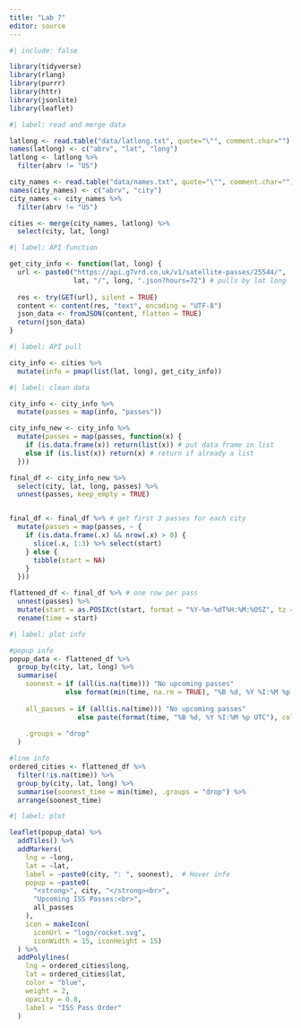 ```yaml
---
title: "Lab 7"
editor: source
---
```


```r
#| include: false

library(tidyverse)
library(rlang)
library(purrr)
library(httr)
library(jsonlite)
library(leaflet)
```

```r
#| label: read and merge data

latlong <- read.table("data/latlong.txt", quote="\"", comment.char="")
names(latlong) <- c("abrv", "lat", "long")
latlong <- latlong %>%
  filter(abrv != "US")

city_names <- read.table("data/names.txt", quote="\"", comment.char="")
names(city_names) <- c("abrv", "city")
city_names <- city_names %>%
  filter(abrv != "US")

cities <- merge(city_names, latlong) %>%
  select(city, lat, long)
```

```r
#| label: API function

get_city_info <- function(lat, long) {
  url <- paste0("https://api.g7vrd.co.uk/v1/satellite-passes/25544/",
                lat, "/", long, ".json?hours=72") # pulls by lat long
  
  res <- try(GET(url), silent = TRUE)
  content <- content(res, "text", encoding = "UTF-8")
  json_data <- fromJSON(content, flatten = TRUE)
  return(json_data)
}
```

```r
#| label: API pull

city_info <- cities %>%
  mutate(info = pmap(list(lat, long), get_city_info))
```


```r
#| label: clean data

city_info <- city_info %>%
  mutate(passes = map(info, "passes"))

city_info_new <- city_info %>%
  mutate(passes = map(passes, function(x) {
    if (is.data.frame(x)) return(list(x)) # put data frame in list
    else if (is.list(x)) return(x) # return if already a list
  }))

final_df <- city_info_new %>%
  select(city, lat, long, passes) %>%
  unnest(passes, keep_empty = TRUE)


final_df <- final_df %>% # get first 3 passes for each city
  mutate(passes = map(passes, ~ {
    if (is.data.frame(.x) && nrow(.x) > 0) {
      slice(.x, 1:3) %>% select(start)
    } else {
      tibble(start = NA)
    }
  }))

flattened_df <- final_df %>% # one row per pass
  unnest(passes) %>%
  mutate(start = as.POSIXct(start, format = "%Y-%m-%dT%H:%M:%OSZ", tz = "UTC")) %>%
  rename(time = start)

```


```r
#| label: plot info

#popup info
popup_data <- flattened_df %>%
  group_by(city, lat, long) %>%
  summarise(
    soonest = if (all(is.na(time))) "No upcoming passes" 
              else format(min(time, na.rm = TRUE), "%B %d, %Y %I:%M %p UTC"),
    
    all_passes = if (all(is.na(time))) "No upcoming passes"
                 else paste(format(time, "%B %d, %Y %I:%M %p UTC"), collapse = "<br>"),
    
    .groups = "drop"
  )

#line info
ordered_cities <- flattened_df %>%
  filter(!is.na(time)) %>%
  group_by(city, lat, long) %>%
  summarise(soonest_time = min(time), .groups = "drop") %>%
  arrange(soonest_time)
```

```r
#| label: plot

leaflet(popup_data) %>%
  addTiles() %>%
  addMarkers(
    lng = ~long,
    lat = ~lat,
    label = ~paste0(city, ": ", soonest),  # Hover info
    popup = ~paste0(
      "<strong>", city, "</strong><br>",
      "Upcoming ISS Passes:<br>",
      all_passes
    ),
    icon = makeIcon(
      iconUrl = "logo/rocket.svg",
      iconWidth = 15, iconHeight = 15)
  ) %>%
  addPolylines(
    lng = ordered_cities$long,
    lat = ordered_cities$lat,
    color = "blue",
    weight = 2,
    opacity = 0.8,
    label = "ISS Pass Order"
  )
```



